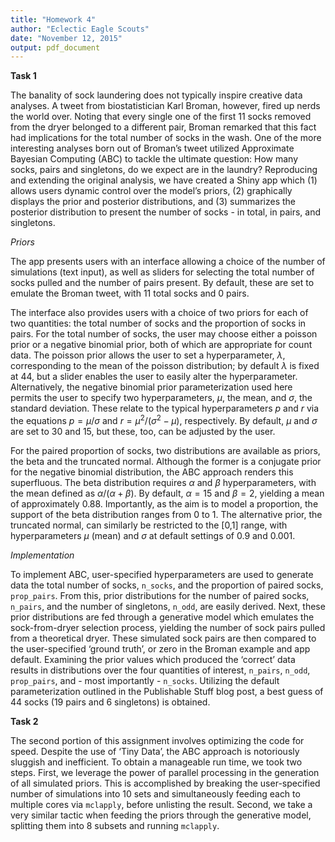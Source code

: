 ```yaml
---
title: "Homework 4"
author: "Eclectic Eagle Scouts"
date: "November 12, 2015"
output: pdf_document
---
```



**Task 1**

The banality of sock laundering does not typically inspire creative data analyses. A tweet from biostatistician Karl Broman, however, fired up nerds the world over. Noting that every single one of the first 11 socks removed from the dryer belonged to a different pair, Broman remarked that this fact had implications for the total number of socks in the wash. One of the more interesting analyses born out of Broman's tweet utilized Approximate Bayesian Computing (ABC) to tackle the ultimate question: How many socks, pairs and singletons, do we expect are in the laundry? Reproducing and extending the original analysis, we have created a Shiny app which (1) allows users dynamic control over the model's priors, (2) graphically displays the prior and posterior distributions, and (3) summarizes the posterior distribution to present the number of socks - in total, in pairs, and singletons.   

*Priors*

The app presents users with an interface allowing a choice of the number of simulations (text input), as well as sliders for selecting the total number of socks pulled and the number of pairs present. By default, these are set to emulate the Broman tweet, with 11 total socks and 0 pairs. 

The interface also provides users with a choice of two priors for each of two quantities: the total number of socks and the proportion of socks in pairs. For the total number of socks, the user may choose either a poisson prior or a negative binomial prior, both of which are appropriate for count data. The poisson prior allows the user to set a hyperparameter, $\lambda$, corresponding to the mean of the poisson distribution; by default $\lambda$ is fixed at 44, but a slider enables the user to easily alter the hyperparameter. Alternatively, the negative binomial prior parameterization used here permits the user to specify two hyperparameters, $\mu$, the mean, and $\sigma$, the standard deviation. These relate to the typical hyperparameters $p$ and $r$ via the equations $p=\mu/\sigma$ and $r=\mu^2/(\sigma^2-\mu)$, respectively. By default, $\mu$ and $\sigma$ are set to 30 and 15, but these, too, can be adjusted by the user.

For the paired proportion of socks, two distributions are available as priors, the beta and the truncated normal. Although the former is a conjugate prior for the negative binomial distribution, the ABC approach renders this superfluous. The beta distribution requires $\alpha$ and $\beta$ hyperparameters, with the mean defined as $\alpha/(\alpha+\beta)$. By default, $\alpha=15$ and $\beta=2$, yielding a mean of approximately 0.88. Importantly, as the aim is to model a proportion, the support of the beta distribution ranges from 0 to 1. The alternative prior, the truncated normal, can similarly be restricted to the [0,1] range, with hyperparameters $\mu$ (mean) and $\sigma$ at default settings of 0.9 and 0.001. 

*Implementation*

To implement ABC, user-specified hyperparameters are used to generate data the total number of socks, `n_socks`, and the proportion of paired socks, `prop_pairs`. From this, prior distributions for the number of paired socks, `n_pairs`, and the number of singletons, `n_odd`, are easily derived. Next, these prior distributions are fed through a generative model which emulates the sock-from-dryer selection process, yielding the number of sock pairs pulled from a theoretical dryer. These simulated sock pairs are then compared to the user-specified 'ground truth', or zero in the Broman example and app default. Examining the prior values which produced the 'correct' data results in distributions over the four quantities of interest, `n_pairs`, `n_odd`, `prop_pairs`, and - most importantly - `n_socks`. Utilizing the default parameterization outlined in the Publishable Stuff blog post, a best guess of 44 socks (19 pairs and 6 singletons) is obtained.

**Task 2**

The second portion of this assignment involves optimizing the code for speed. Despite the use of 'Tiny Data', the ABC approach is notoriously sluggish and inefficient. To obtain a manageable run time, we took two steps. First, we leverage the power of parallel processing in the generation of all simulated priors. This is accomplished by breaking the user-specified number of simulations into 10 sets and simultaneously feeding each to multiple cores via `mclapply`, before unlisting the result. Second, we take a very similar tactic when feeding the priors through the generative model, splitting them into 8 subsets and running `mclapply`.